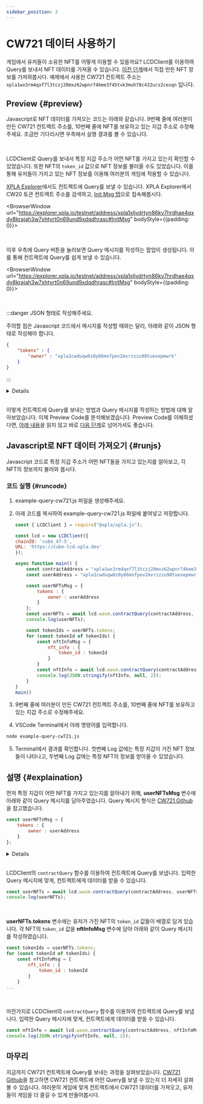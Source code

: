 ```yaml
---
sidebar_position: 3
---
```


# CW721 데이터 사용하기


게임에서 유저들이 소유한 NFT를 어떻게 이용할 수 있을까요? LCDClient를 이용하여 Query를 보내서 NFT 데이터를 가져올 수 있습니다. [이전 단계](/docs/tutorial/add-func-to-game-1/make-nft-vault)에서 직접 만든 NFT 정보를 가져와봅시다. 예제에서 사용한 CW721 컨트랙트 주소는 `xpla1wx3rm4qxf7l3tczj20mxz62wpnr74kme3f45tvk3muh78c432ucs2ceuqn` 입니다.

## Preview {#preview}

Javascript로 NFT 데이터를 가져오는 코드는 아래와 같습니다. 9번째 줄에 여러분이 만든 CW721 컨트랙트 주소를, 10번째 줄에 NFT를 보유하고 있는 지갑 주소로 수정해주세요. 조금만 기다리시면 우측에서 실행 결과를 볼 수 있습니다.

<Ex10 />

<br />

LCDClient로 Query를 보내서 특정 지갑 주소가 어떤 NFT를 가지고 있는지 확인할 수 있었습니다. 또한 NFT의 `token_id` 값으로 NFT 정보를 불러올 수도 있었습니다. 이를 통해 유저들이 가지고 있는 NFT 정보를 이용해 여러분의 게임에 적용할 수 있습니다.

[XPLA Explorer](https://explorer.xpla.io/)에서도 컨트랙트에 Query를 보낼 수 있습니다. XPLA Explorer에서 CW20 토큰 컨트랙트 주소를 검색하고, [Init Msg 탭](https://explorer.xpla.io/testnet/address/xpla1xljvdrtyn86kv7hrdhae4qxdy8krajah3w7xhtyrt0n69und9xdqdhrasc#InitMsg)으로 접속해봅시다. 

<BrowserWindow url="https://explorer.xpla.io/testnet/address/xpla1xljvdrtyn86kv7hrdhae4qxdy8krajah3w7xhtyrt0n69und9xdqdhrasc#InitMsg" bodyStyle={{padding: 0}}>
<div className="flex justify-center" style={{backgroundColor : 'hsl(240, 20%, 97%)', position : 'relative'}}>
    <VaultImgCard style={{zIndex : 1, maxWidth : "100%"}} imgSrc="/xpla-academy-dev/img/3-tutorial/2-add-func-to-game-1/query-cw721/explorer-initmsg.png" />
</div>
</BrowserWindow>

<br />

이후 우측에 Query 버튼을 눌러보면 Query 메시지를 작성하는 팝업이 생성됩니다. 이를 통해 컨트랙트에 Query를 쉽게 보낼 수 있습니다.

<BrowserWindow url="https://explorer.xpla.io/testnet/address/xpla1xljvdrtyn86kv7hrdhae4qxdy8krajah3w7xhtyrt0n69und9xdqdhrasc#InitMsg" bodyStyle={{padding: 0}}>
<div className="flex justify-center" style={{backgroundColor : 'hsl(240, 20%, 97%)', position : 'relative'}}>
    <VaultImgCard style={{zIndex : 1, maxWidth : "100%"}} imgSrc="/xpla-academy-dev/img/3-tutorial/2-add-func-to-game-1/query-cw721/query.png" />
</div>
</BrowserWindow>

<br />

:::danger JSON 형태로 작성해주세요.

주의할 점은 Javascript 코드에서 메시지를 작성할 때와는 달리, 아래와 같이 JSON 형태로 작성해야 합니다. 

```json
{
    "tokens" : {
        "owner" : "xpla1cwduqw0z8y66mnfpev2mvrzzzu98tuexepmwrk"
    }
}
```

:::

<Details summary="컨트랙트 Query 메시지는 어떤 형식으로 작성해야 하나요?">

[CW721 Github](https://github.com/CosmWasm/cw-nfts/blob/main/contracts/cw721-base/src/msg.rs#L77)에서 CW721 컨트랙트에 어떤 Query를 보낼 수 있는지 살펴볼 수 있습니다. 주의할 점은 QueryMsg에서 메시지 이름이 `Camel Case`로 적혀 있으나, 실제 Query를 보낼 때는 `Snake Case`로 보내야 합니다. parameter 항목은 코드 형식 그대로 입력합니다.

예를 들어 [CW721 Github](https://github.com/CosmWasm/cw-nfts/blob/main/contracts/cw721-base/src/msg.rs#L77)에서 **NftInfo**(line 126) 메시지를 살펴보겠습니다. 

```rust {7,12}
pub enum QueryMsg<Q: JsonSchema> {
    ...
    /// With MetaData Extension.
    /// Returns metadata about one particular token, based on *ERC721 Metadata JSON Schema*
    /// but directly from the contract
    #[returns(cw721::NftInfoResponse<Q>)]
    NftInfo { token_id: String },
```

NftInfo Query를 보낼 때는 `Camel Case`로 적혀 있는 **NftInfo**를 `Snake Case`로 바꾸어 **nft_info**로 입력해야 합니다. parameter 항목은 **{ token_id: String }** 이므로, 정보를 알고 싶은 NFT의 `token_id` 값을 String Type으로 입력하면 됩니다. 따라서 최종 Query 메시지 형태는 다음과 같습니다.

```js
{
    nft_info : {
        token_id : "token_id_myExampleNFT1"
    }
}
```

이를 참고하여 여러분의 컨트랙트에 다양한 Query를 보내보세요.
 
</Details>

<br/>

이렇게 컨트랙트에 Query를 보내는 방법과 Query 메시지를 작성하는 방법에 대해 알아보았습니다. 이제 Preview Code를 분석해보겠습니다. Preview Code를 이해하셨다면, [아래 내용](/docs/tutorial/add-func-to-game-1/query-cw721#runjs)을 읽지 않고 바로 [다음 단계](/docs/settings/create-testnet-transaction/use-xplad)로 넘어가셔도 좋습니다.

## Javascript로 NFT 데이터 가져오기 {#runjs}

Javascript 코드로 특정 지갑 주소가 어떤 NFT들을 가지고 있는지를 알아보고, 각 NFT의 정보까지 불러와 봅시다.

### 코드 실행 {#runcode}

1. example-query-cw721.js 파일을 생성해주세요.

2. 아래 코드를 복사하여 example-query-cw721.js 파일에 붙여넣고 저장합니다.

    ```js
    const { LCDClient } = require("@xpla/xpla.js");

    const lcd = new LCDClient({
    chainID: 'cube_47-5',
    URL: 'https://cube-lcd.xpla.dev'
    });

    async function main() {
        const contractAddress = "xpla1wx3rm4qxf7l3tczj20mxz62wpnr74kme3f45tvk3muh78c432ucs2ceuqn";
        const userAddress = "xpla1cwduqw0z8y66mnfpev2mvrzzzu98tuexepmwrk";

        const userNFTsMsg = {
            tokens : {
                owner : userAddress
            }
        };
        const userNFTs = await lcd.wasm.contractQuery(contractAddress, userNFTsMsg);
        console.log(userNFTs);

        const tokenIds = userNFTs.tokens;
        for (const tokenId of tokenIds) {
            const nftInfoMsg = {
                nft_info : {
                    token_id : tokenId
                }
            }
            const nftInfo = await lcd.wasm.contractQuery(contractAddress, nftInfoMsg);
            console.log(JSON.stringify(nftInfo, null, 2));
        }
    }
    main()
    ```

3. 9번째 줄에 여러분이 만든 CW721 컨트랙트 주소를, 10번째 줄에 NFT를 보유하고 있는 지갑 주소로 수정해주세요. 

4. VSCode Terminal에서 아래 명령어를 입력합니다.

  ```bash
  node example-query-cw721.js
  ```

5. Terminal에서 결과를 확인합니다. 첫번째 Log 값에는 특정 지갑이 가진 NFT 정보들이 나타나고, 두번째 Log 값에는 특정 NFT의 정보를 받아올 수 있었습니다.

## 설명 {#explaination}

먼저 특정 지갑이 어떤 NFT를 가지고 있는지를 알아내기 위해, **userNFTsMsg** 변수에 아래와 같이 Query 메시지를 담아주었습니다. Query 메시지 형식은 [CW721 Github](https://github.com/CosmWasm/cw-nfts/blob/main/contracts/cw721-base/src/msg.rs#L140)을 참고했습니다.

```js
const userNFTsMsg = {
    tokens : {
        owner : userAddress
    }
};
```

<Details summary="컨트랙트 Query 메시지는 어떤 형식으로 작성해야 하나요?">

[CW721 Github](https://github.com/CosmWasm/cw-nfts/blob/main/contracts/cw721-base/src/msg.rs#L77)에서 CW721 컨트랙트에 어떤 Query를 보낼 수 있는지 살펴볼 수 있습니다. 주의할 점은 QueryMsg에서 메시지 이름이 `Camel Case`로 적혀 있으나, 실제 Query를 보낼 때는 `Snake Case`로 보내야 합니다. parameter 항목은 코드 형식 그대로 입력합니다.

예를 들어 [CW721 Github](https://github.com/CosmWasm/cw-nfts/blob/main/contracts/cw721-base/src/msg.rs#L77)에서 **NftInfo**(line 126) 메시지를 살펴보겠습니다. 

```rust {7,12}
pub enum QueryMsg<Q: JsonSchema> {
    ...
    /// With MetaData Extension.
    /// Returns metadata about one particular token, based on *ERC721 Metadata JSON Schema*
    /// but directly from the contract
    #[returns(cw721::NftInfoResponse<Q>)]
    NftInfo { token_id: String },
```

NftInfo Query를 보낼 때는 `Camel Case`로 적혀 있는 **NftInfo**를 `Snake Case`로 바꾸어 **nft_info**로 입력해야 합니다. parameter 항목은 **{ token_id: String }** 이므로, 정보를 알고 싶은 NFT의 `token_id` 값을 String Type으로 입력하면 됩니다. 따라서 최종 Query 메시지 형태는 다음과 같습니다.

```js
{
    nft_info : {
        token_id : "token_id_myExampleNFT1"
    }
}
```

이를 참고하여 여러분의 컨트랙트에 다양한 Query를 보내보세요.
 
</Details>

<br/>

LCDClient의 `contractQuery` 함수를 이용하여 컨트랙트에 Query를 보냅니다. 입력한 Query 메시지에 맞게, 컨트랙트에게 데이터를 받을 수 있습니다. 

```js
const userNFTs = await lcd.wasm.contractQuery(contractAddress, userNFTsMsg);
console.log(userNFTs);
```

<br />

**userNFTs.tokens** 변수에는 유저가 가진 NFT의 `token_id` 값들이 배열로 담겨 있습니다. 각 NFT의 `token_id` 값을 **nftInfoMsg** 변수에 담아 아래와 같이 Query 메시지를 작성하였습니다.

```js {1,5}
const tokenIds = userNFTs.tokens;
for (const tokenId of tokenIds) {
    const nftInfoMsg = {
        nft_info : {
            token_id : tokenId
        }
    }
...
```

<br />

마찬가지로 LCDClient의 `contractQuery` 함수를 이용하여 컨트랙트에 Query를 보냅니다. 입력한 Query 메시지에 맞게, 컨트랙트에게 데이터를 받을 수 있습니다. 

```js
const nftInfo = await lcd.wasm.contractQuery(contractAddress, nftInfoMsg);
console.log(JSON.stringify(nftInfo, null, 2));
```

## 마무리

지금까지 CW721 컨트랙트에 Query를 보내는 과정을 살펴보았습니다. [CW721 Github](https://github.com/CosmWasm/cw-nfts/blob/main/contracts/cw721-base/src/msg.rs)을 참고하면 CW721 컨트랙트에 어떤 Query를 보낼 수 있는지 더 자세히 살펴볼 수 있습니다. 여러분의 게임에 맞게 컨트랙트에서 CW721 데이터를 가져오고, 유저들이 게임을 더 즐길 수 있게 만들어봅시다.
